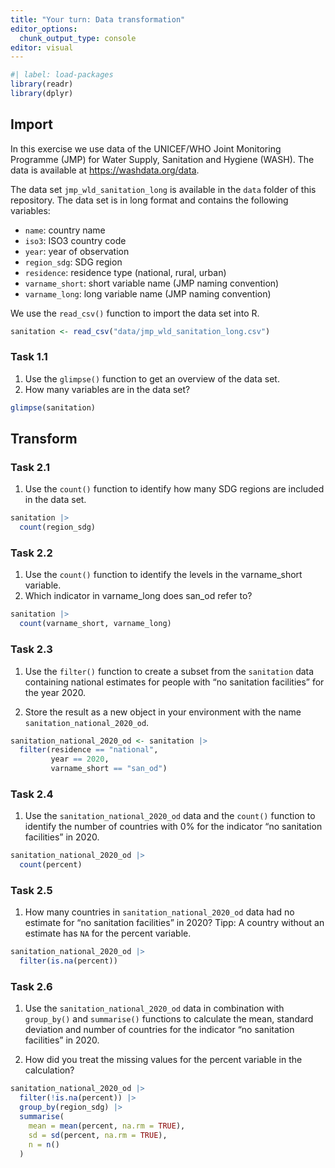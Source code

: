 ```yaml
---
title: "Your turn: Data transformation"
editor_options: 
  chunk_output_type: console
editor: visual
---
```


```r
#| label: load-packages
library(readr)
library(dplyr)
```

## Import

In this exercise we use data of the UNICEF/WHO Joint Monitoring Programme (JMP) for Water Supply, Sanitation and Hygiene (WASH). The data is available at [https://washdata.org/data](https://washdata.org/data). 

The data set `jmp_wld_sanitation_long` is available in the `data` folder of this repository. The data set is in long format and contains the following variables:

- `name`: country name
- `iso3`: ISO3 country code
- `year`: year of observation
- `region_sdg`: SDG region
- `residence`: residence type (national, rural, urban)
- `varname_short`: short variable name (JMP naming convention)
- `varname_long`: long variable name (JMP naming convention)

We use the `read_csv()` function to import the data set into R.

```r
sanitation <- read_csv("data/jmp_wld_sanitation_long.csv")
```

### Task 1.1

1. Use the `glimpse()` function to get an overview of the data set.
2. How many variables are in the data set?

```r
glimpse(sanitation)
```

## Transform

### Task 2.1

1. Use the `count()` function to identify how many SDG regions are included in the data set.

```r
sanitation |> 
  count(region_sdg)
```

### Task 2.2

1. Use the `count()` function to identify the levels in the varname_short variable.
2. Which indicator in varname_long does san_od refer to?

```r
sanitation |> 
  count(varname_short, varname_long)
```

### Task 2.3

1. Use the `filter()` function to create a subset from the `sanitation` data containing national estimates for people with "no sanitation facilities" for the year 2020.

2. Store the result as a new object in your environment with the name `sanitation_national_2020_od`.

```r
sanitation_national_2020_od <- sanitation |> 
  filter(residence == "national", 
         year == 2020,
         varname_short == "san_od")

```

### Task 2.4

1. Use the `sanitation_national_2020_od` data and the `count()` function to identify the number of countries with 0% for the indicator "no sanitation facilities" in 2020.

```r
sanitation_national_2020_od |> 
  count(percent)
```

### Task 2.5

1. How many countries in `sanitation_national_2020_od` data had no estimate for "no sanitation facilities" in 2020? Tipp: A country without an estimate has `NA` for the percent variable.

```r
sanitation_national_2020_od |> 
  filter(is.na(percent))
```

### Task 2.6

1. Use the `sanitation_national_2020_od` data in combination with `group_by()` and `summarise()` functions to calculate the mean, standard deviation and number of countries for the indicator "no sanitation facilities" in 2020.

2. How did you treat the missing values for the percent variable in the calculation?

```r

sanitation_national_2020_od |> 
  filter(!is.na(percent)) |>
  group_by(region_sdg) |> 
  summarise(
    mean = mean(percent, na.rm = TRUE),
    sd = sd(percent, na.rm = TRUE),
    n = n()
  )
```



